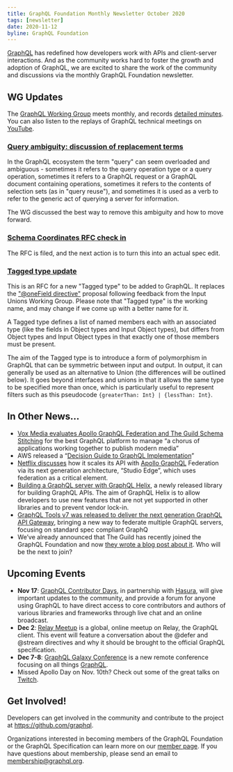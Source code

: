 ```yaml
---
title: GraphQL Foundation Monthly Newsletter October 2020
tags: [newsletter]
date: 2020-11-12
byline: GraphQL Foundation
---
```


[GraphQL](/) has redefined how developers work with APIs and client-server interactions. And as the community works hard to foster the growth and adoption of GraphQL, we are excited to share the work of the community and discussions via the monthly GraphQL Foundation newsletter.

## WG Updates

The [GraphQL Working Group](https://github.com/graphql/graphql-wg) meets monthly, and records [detailed minutes](https://github.com/graphql/graphql-wg/blob/master/notes/2020-10-01.md). You can also listen to the replays of GraphQL technical meetings on [YouTube](https://youtube.graphql.org).

### [Query ambiguity: discussion of replacement terms](https://github.com/graphql/graphql-spec/issues/715)

In the GraphQL ecosystem the term "query" can seem overloaded and ambiguous - sometimes it refers to the query operation type or a query operation, sometimes it refers to a GraphQL request or a GraphQL document containing operations, sometimes it refers to the contents of selection sets (as in "query reuse"), and sometimes it is used as a verb to refer to the generic act of querying a server for information.

The WG discussed the best way to remove this ambiguity and how to move forward.

### [Schema Coordinates RFC check in](https://github.com/graphql/graphql-spec/pull/746)

The RFC is filed, and the next action is to turn this into an actual spec edit.

### [Tagged type update](https://github.com/graphql/graphql-spec/pull/733)

This is an RFC for a new "Tagged type" to be added to GraphQL. It replaces the ["@oneField directive"](https://github.com/graphql/graphql-spec/pull/586) proposal following feedback from the Input Unions Working Group. Please note that "Tagged type" is the working name, and may change if we come up with a better name for it.

A Tagged type defines a list of named members each with an associated type (like the fields in Object types and Input Object types), but differs from Object types and Input Object types in that exactly one of those members must be present.

The aim of the Tagged type is to introduce a form of polymorphism in GraphQL that can be symmetric between input and output. In output, it can generally be used as an alternative to Union (the differences will be outlined below). It goes beyond interfaces and unions in that it allows the same type to be specified more than once, which is particularly useful to represent filters such as this pseudocode `{greaterThan: Int} | {lessThan: Int}`.

## In Other News...

- [Vox Media evaluates Apollo GraphQL Federation and The Guild Schema Stitching](https://product.voxmedia.com/2020/11/2/21494865/to-federate-or-stitch-a-graphql-gateway-revisited) for the best GraphQL platform to manage “a chorus of applications working together to publish modern media”
- AWS released a “[Decision Guide to GraphQL Implementation](https://aws.amazon.com/graphql/guide/)”
- [Netflix discusses](https://netflixtechblog.com/how-netflix-scales-its-api-with-graphql-federation-part-1-ae3557c187e2) how it scales its API with [Apollo GraphQL](https://www.apollographql.com/) Federation via its next generation architecture, “Studio Edge”, which uses federation as a critical element.
- [Building a GraphQL server with GraphQL Helix](https://dev.to/danielrearden/building-a-graphql-server-with-graphql-helix-2k44), a newly released library for building GraphQL APIs. The aim of GraphQL Helix is to allow developers to use new features that are not yet supported in other libraries and to prevent vendor lock-in.
- [GraphQL Tools v7 was released to deliver the next generation GraphQL API Gateway](https://the-guild.dev/blog/graphql-tools-v7), bringing a new way to federate multiple GraphQL servers, focusing on standard spec compliant GraphQ
- We’ve already announced that The Guild has recently joined the GraphQL Foundation and now [they wrote a blog post about it](https://the-guild.dev/blog/joining-graphql-foundation). Who will be the next to join?

## Upcoming Events

- **Nov 17**: [GraphQL Contributor Days](https://www.graphql-meetup.com/#/graphql-contributor-days-november-2020), in partnership with [Hasura](https://hasura.io/), will give important updates to the community, and provide a forum for anyone using GraphQL to have direct access to core contributors and authors of various libraries and frameworks through live chat and an online broadcast.
- **Dec 2**: [Relay Meetup](https://relaymeetup.com/) is a global, online meetup on Relay, the GraphQL client. This event will feature a conversation about the @defer and @stream directives and why it should be brought to the official GraphQL specification.
- **Dec 7-8**: [GraphQL Galaxy Conference](https://graphqlgalaxy.com) is a new remote conference focusing on all things [GraphQL](https://twitter.com/search?q=%23GraphQL&src=hashtag_click).
- Missed Apollo Day on Nov. 10th? Check out some of the great talks on [Twitch](https://www.twitch.tv/apollographql).

## Get Involved!

Developers can get involved in the community and contribute to the project at https://github.com/graphql.

Organizations interested in becoming members of the GraphQL Foundation or the GraphQL Specification can learn more on our [member page](/foundation/join). If you have questions about membership, please send an email to membership@graphql.org.
